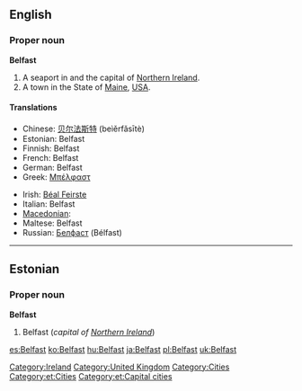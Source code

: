==English==

===Proper noun===
{{wikipedia}}
'''Belfast'''

# A seaport in and the capital of [[Northern Ireland]].
# A town in the State of [[Maine]], [[USA]].

====Translations====
{{trans-top|capital of Northern Ireland}}
*Chinese: [[贝尔法斯特]] (beìěrfǎsītè)
*Estonian: Belfast
*Finnish: Belfast
*French: Belfast
*German: Belfast
*Greek: [[Μπέλφαστ]]
{{trans-mid}}
*Irish: [[Béal Feirste]] {{m}}
*Italian: Belfast {{f}}
* [[Macedonian]]: {{t|mk|Белфаст|m|tr=Bélfast|sc=Cyrl}}
*Maltese: Belfast
*Russian: [[Белфаст]] (Bélfast) {{m}}
{{trans-bottom}}

[[Category:Ireland]]
[[Category:United Kingdom]]
[[Category:Cities]]

----

==Estonian==

===Proper noun===
'''Belfast'''

# Belfast (''capital of [[Northern Ireland]]'')

[[Category:et:Cities]]
[[Category:et:Capital cities]]

[[es:Belfast]]
[[ko:Belfast]]
[[hu:Belfast]]
[[ja:Belfast]]
[[pl:Belfast]]
[[uk:Belfast]]